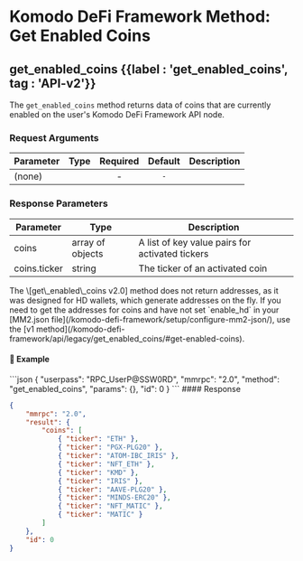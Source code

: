 
# Komodo DeFi Framework Method: Get Enabled Coins

## get\_enabled\_coins {{label : 'get_enabled_coins', tag : 'API-v2'}}

The `get_enabled_coins` method returns data of coins that are currently enabled on the user's Komodo DeFi Framework API node.

### Request Arguments

| Parameter | Type | Required | Default | Description |
| --------- | ---- | :------: | :-----: | ----------- |
| (none)    |      |     -    |   `-`   |             |

### Response Parameters

| Parameter    | Type             | Description                                     |
| ------------ | ---------------- | ----------------------------------------------- |
| coins        | array of objects | A list of key value pairs for activated tickers |
| coins.ticker | string           | The ticker of an activated coin                 |

<Note>
  The \[get\_enabled\_coins v2.0] method does not return addresses, as it was designed for HD wallets, which generate addresses on the fly. If you need to get the addresses for coins and have not set `enable_hd` in your [MM2.json file](/komodo-defi-framework/setup/configure-mm2-json/), use the [v1 method](/komodo-defi-framework/api/legacy/get_enabled_coins/#get-enabled-coins).
</Note>

#### 📌 Example

<CodeGroup title="Get Enabled Coins" tag="POST" label="get_enabled_coins" mm2MethodDecorate="true">
  ```json
  {
    "userpass": "RPC_UserP@SSW0RD",
    "mmrpc": "2.0",
    "method": "get_enabled_coins",
    "params": {},
    "id": 0
  }
  ```
</CodeGroup>

<CollapsibleSection expandedText="Hide Get Enabled Coins Response" collapsedText="Show Get Enabled Coins Response">
  #### Response

  ```json
  {
      "mmrpc": "2.0",
      "result": {
          "coins": [
              { "ticker": "ETH" },
              { "ticker": "PGX-PLG20" },
              { "ticker": "ATOM-IBC_IRIS" },
              { "ticker": "NFT_ETH" },
              { "ticker": "KMD" },
              { "ticker": "IRIS" },
              { "ticker": "AAVE-PLG20" },
              { "ticker": "MINDS-ERC20" },
              { "ticker": "NFT_MATIC" },
              { "ticker": "MATIC" }
          ]
      },
      "id": 0
  }
  ```
</CollapsibleSection>

